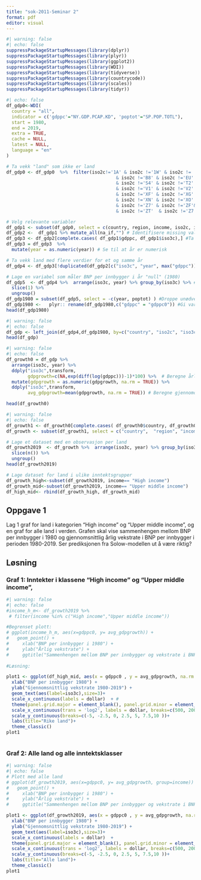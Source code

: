 ```yaml
---
title: "sok-2011-Seminar 2"
format: pdf
editor: visual
---
```


```r
#| warning: false 
#| echo: false
suppressPackageStartupMessages(library(dplyr))
suppressPackageStartupMessages(library(plyr))
suppressPackageStartupMessages(library(ggplot2))
suppressPackageStartupMessages(library(WDI))
suppressPackageStartupMessages(library(tidyverse))
suppressPackageStartupMessages(library(countrycode))
suppressPackageStartupMessages(library(scales))
suppressPackageStartupMessages(library(tidyr))
```


```r
#| echo: false
df_gdp0<-WDI(
  country = "all",
  indicator = c('gdppc'="NY.GDP.PCAP.KD", 'poptot'="SP.POP.TOTL"),  
  start = 1980,
  end = 2019,
  extra = TRUE,
  cache = NULL,
  latest = NULL,
  language = "en"
)

# Ta vekk "land" som ikke er land
df_gdp0 <- df_gdp0  %>%  filter(iso2c!='1A' & iso2c !='1W' & iso2c != '4E' & iso2c != '7E' & iso2c !='8S'
                                         & iso2c !='B8' & iso2c !='EU' & iso2c !='F1' & iso2c !='OE' & iso2c !='S1' & iso2c !='S2' & iso2c !="S3" 
                                         & iso2c !='S4' & iso2c !='T2' & iso2c !='T3' & iso2c !='T4' & iso2c !='T5' & iso2c !='T6' & iso2c !='T7' 
                                         & iso2c !='V1' & iso2c !='V2' & iso2c !='V3' & iso2c !='V4' & iso2c !='XC' & iso2c !='XD' & iso2c !='XE' 
                                         & iso2c !='XF' & iso2c !='XG' & iso2c !='XH' & iso2c !='XI' & iso2c !='XJ' & iso2c !='XL' & iso2c !='XM' 
                                         & iso2c !='XN' & iso2c !='XO' & iso2c !='XP' & iso2c !='XQ' & iso2c !='XT' & iso2c !='XU' & iso2c !='Z4' 
                                         & iso2c !='Z7' & iso2c !='ZF'& iso2c !='ZG'  & iso2c !='ZH' & iso2c !='ZI'  & iso2c !='ZJ'  & iso2c !='ZQ'  
                                         & iso2c !='ZT'  & iso2c !='Z7')  %>% arrange(iso3c, year) 

# Velg relevante variabler
df_gdp1 <- subset(df_gdp0, select = c(country, region, income, iso2c, iso3c, year, gdppc, poptot) ) %>%  arrange(iso3c, year)
df_gdp2 <-  df_gdp1 %>% mutate_all(na_if,"") # Identifisere missing values
df_gdp3 <- df_gdp2[complete.cases( df_gdp1$gdppc, df_gdp1$iso3c),] #Ta vekk rader med missing values
df_gdp3 = df_gdp3  %>%  
  mutate(year = as.numeric(year)) # Se til at år er numerisk

# Ta vekk land med flere verdier for et og samme år
df_gdp4 <- df_gdp3[!duplicated(df_gdp2[c("iso3c", "year", max("gdppc"))]), ]  %>%  arrange(iso3c, year) 

# Lage en variabel som måler BNP per innbygger i år "null" (1980)
df_gdp5  <- df_gdp4 %>%  arrange(iso3c, year) %>% group_by(iso3c) %>% #keep the first observation for gdp pc (Y0)
  slice(1) %>%
  ungroup()
df_gdp1980 = subset(df_gdp5, select = -c(year, poptot) ) #Droppe unødvendige variabler
df_gdp1980 <-   plyr:: rename(df_gdp1980,c("gdppc" = "gdppc0")) #Gi variabeln et nytt navns lik at vi kan identifisere det i det store datasetet 
head(df_gdp1980)
```
```r
#| warning: false 
#| echo: false
df_gdp <- left_join(df_gdp4,df_gdp1980, by=c("country", "iso2c", "iso3c", "region", "income"))
head(df_gdp)
```

```r
#| warning: false 
#| echo: false
df_growth0 = df_gdp %>%  
  arrange(iso3c, year) %>%
  ddply("iso3c",transform,
        gdpgrowth=c(NA,exp(diff(log(gdppc)))-1)*100) %>%  # Beregne årlig vekstrate
  mutate(gdpgrowth = as.numeric(gdpgrowth, na.rm = TRUE)) %>% 
  ddply("iso3c",transform,
        avg_gdpgrowth=mean(gdpgrowth, na.rm = TRUE)) # Beregne gjennomosnittlig vekstrate i perioden 1980-2019

head(df_growth0)
```
```r
#| warning: false 
#| echo: false
df_growth1 <- df_growth0[complete.cases( df_growth0$country, df_growth0$income, df_growth0$iso3c, df_growth0$avg_gdpgrowth),] #TA vekk land med missing observations
df_growth <- subset(df_growth1, select = c("country",  "region", "income", "iso3c", "iso2c","year", "poptot", "gdppc", "gdppc0", "avg_gdpgrowth"))

# Lage et dataset med en observasjon per land 
df_growth2019  <- df_growth %>%  arrange(iso3c, year) %>% group_by(iso3c) %>% #Behold den siste observasjonen (2019) for hvert land
  slice(n()) %>%
  ungroup()
head(df_growth2019)

# Lage dataset for land i ulike inntektsgrupper
df_growth_high<-subset(df_growth2019, income== "High income")
df_growth_mid<-subset(df_growth2019, income== "Upper middle income")
df_high_mid<- rbind(df_growth_high, df_growth_mid)
```
## **Oppgave 1**  

Lag 1 graf for land i kategorien “High income” og “Upper middle income”, og en graf for alle land i verden. Grafen skal vise sammenhengen mellom BNP per innbygger i 1980 og gjennomsnittlig årlig vekstrate i BNP per innbygger i perioden 1980-2019. Ser prediksjonen fra Solow-modellen ut å være riktig?

## **Løsning**  

### **Graf 1: Inntekter i klassene “High income” og “Upper middle income”,**

```r
#| warning: false 
#| echo: false
#income_h_m<- df_growth2019 %>% 
 # filter(income %in% c("High income","Upper middle income")) 

#Begrenset plott:  
# ggplot(income_h_m, aes(x=gdppc0, y= avg_gdpgrowth)) +
#   geom_point() +
#     xlab("BNP per innbygger i 1980") +
#     ylab("Årlig vekstrate") +
#     ggtitle("Sammenhengen mellom BNP per innbygger og vekstrate i BNP")
  
#Løsning:

plot1 <- ggplot(df_high_mid, aes(x = gdppc0 , y = avg_gdpgrowth, na.rm = TRUE)) +
  xlab("BNP per innbygger 1980") + 
  ylab("Gjennomsnittlig vekstrate 1980-2019") + 
  geom_text(aes(label=iso3c),size=3)+
  scale_x_continuous(labels = dollar)  + #
  theme(panel.grid.major = element_blank(), panel.grid.minor = element_blank(), panel.background = element_rect(fill = 'white'))+
  scale_x_continuous(trans = 'log2', labels = dollar, breaks=c(500, 2000, 8000, 32000, 120000)) +
  scale_y_continuous(breaks=c(-5, -2.5, 0, 2.5, 5, 7.5,10 ))+
  labs(title="Rike land")+
  theme_classic()
plot1
  
```
### **Graf 2: Alle land og alle inntektsklasser**

```r
#| warning: false 
#| echo: false
# Plott med alle land
# ggplot(df_growth2019, aes(x=gdppc0, y= avg_gdpgrowth, group=income)) +
#   geom_point() +
#     xlab("BNP per innbygger i 1980") +
#     ylab("Årlig vekstrate") +
#     ggtitle("Sammenhengen mellom BNP per innbygger og vekstrate i BNP")

plot1 <- ggplot(df_growth2019, aes(x = gdppc0 , y = avg_gdpgrowth, na.rm = TRUE)) +
  xlab("BNP per innbygger 1980") + 
  ylab("Gjennomsnittlig vekstrate 1980-2019") + 
  geom_text(aes(label=iso3c),size=3)+
  scale_x_continuous(labels = dollar)  + 
  theme(panel.grid.major = element_blank(), panel.grid.minor = element_blank(), panel.background = element_rect(fill = 'white'))+
  scale_x_continuous(trans = 'log2', labels = dollar, breaks=c(500, 2000, 8000, 32000, 120000)) +
  scale_y_continuous(breaks=c(-5, -2.5, 0, 2.5, 5, 7.5,10 ))+
  labs(title="Alle land")+
  theme_classic()
plot1

```




